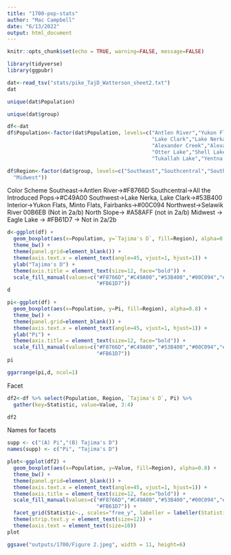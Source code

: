```yaml
---
title: "1700-pop-stats"
author: "Mac Campbell"
date: "6/13/2022"
output: html_document
---
```


```r
knitr::opts_chunk$set(echo = TRUE, warning=FALSE, message=FALSE)
```

```r
library(tidyverse)
library(ggpubr)
```

```r
dat<-read_tsv("stats/pike_TajD_Watterson_sheet2.txt")
dat
```

```r
unique(dat$Population)
```

```r
unique(dat$group)
```


```r
df<-dat
df$Population<-factor(dat$Population, levels=c("Antlen River","Yukon Flats","Minto Flats","Fairbanks",
                                               "Lake Clark","Lake Nerka","Stormy Lake","Tiny Lake",
                                               "Alexander Creek","Alexander Lake","Deshka River",
                                               "Otter Lake","Shell Lake", "Anderson Lake","Bulchitna Lake",
                                               "Tukallah Lake","Yentna River"))

df$Region<-factor(dat$group, levels=c("Southeast","Southcentral","Southwest","Interior","Northwest","North",
  "Midwest"))
```



Color Scheme
Southeast->Antlen River->#F8766D
Southcentral->All the Introduced Pops->#C49A00
Southwest->Lake Nerka, Lake Clark->#53B400
Interior->Yukon Flats, Minto Flats, Fairbanks->#00C094
Northwest->Selawik River 00B6EB (Not in 2a/b)
North Slope->  #A58AFF (not in 2a/b)
Midwest -> Eagle Lake -> #FB61D7 -> Not in 2a/2b

```r
d<-ggplot(df) +
  geom_boxplot(aes(x=Population, y=`Tajima's D`, fill=Region), alpha=0.8) +
  theme_bw() +
  theme(panel.grid=element_blank()) +
  theme(axis.text.x = element_text(angle=45, vjust=1, hjust=1)) +
  ylab("Tajima's D") +
  theme(axis.title = element_text(size=12, face="bold")) +
  scale_fill_manual(values=c("#F8766D","#C49A00","#53B400","#00C094","#00B6EB","#A58AFF",
                             "#FB61D7"))
d
```

```r
pi<-ggplot(df) +
  geom_boxplot(aes(x=Population, y=Pi, fill=Region), alpha=0.8) +
  theme_bw() +
  theme(panel.grid=element_blank()) +
  theme(axis.text.x = element_text(angle=45, vjust=1, hjust=1)) +
  ylab("Pi") +
  theme(axis.title = element_text(size=12, face="bold")) +
  scale_fill_manual(values=c("#F8766D","#C49A00","#53B400","#00C094","#00B6EB","#A58AFF",
                             "#FB61D7"))
pi
```

```r
ggarrange(pi,d, ncol=1)
```

Facet

```r
df2<-df %>% select(Population, Region, `Tajima's D`, Pi) %>%
  gather(key=Statistic, value=Value, 3:4)

df2
```
Names for facets     
```r
supp <- c("(A) Pi","(B) Tajima's D")
names(supp) <- c("Pi", "Tajima's D")
```

     

```r
plot<-ggplot(df2) +
  geom_boxplot(aes(x=Population, y=Value, fill=Region), alpha=0.8) +
  theme_bw() +
  theme(panel.grid=element_blank()) +
  theme(axis.text.x = element_text(angle=45, vjust=1, hjust=1)) +
  theme(axis.title = element_text(size=12, face="bold")) +
  scale_fill_manual(values=c("#F8766D","#C49A00","#53B400","#00C094","#00B6EB","#A58AFF",
                             "#FB61D7")) +
  facet_grid(Statistic~., scales="free_y", labeller = labeller(Statistic=supp)) +
  theme(strip.text.y = element_text(size=12)) +
  theme(axis.text = element_text(size=10))
plot

ggsave("outputs/1700/Figure 2.jpeg", width = 11, height=6)
```


